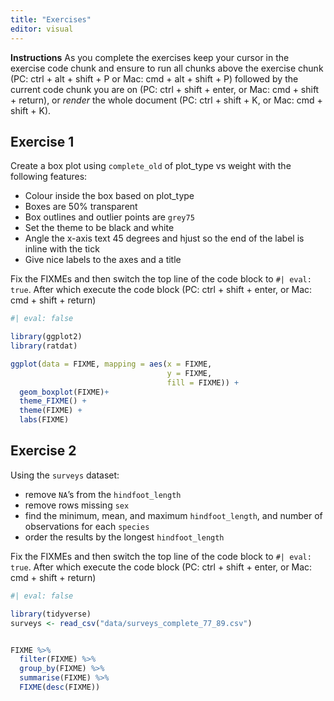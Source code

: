 ```yaml
---
title: "Exercises"
editor: visual
---
```


**Instructions**
As you complete the exercises keep your cursor in the exercise code chunk and ensure to run all chunks above the exercise chunk (PC: ctrl + alt + shift + P or Mac: cmd + alt + shift + P) followed by the current code chunk you are on (PC: ctrl + shift + enter, or Mac: cmd + shift + return), or _render_ the whole document (PC: ctrl + shift + K, or Mac: cmd + shift + K).

## Exercise 1

Create a box plot using `complete_old` of plot_type vs weight with the following features:

- Colour inside the box based on plot_type
- Boxes are 50% transparent
- Box outlines and outlier points are `grey75`
- Set the theme to be black and white
- Angle the x-axis text 45 degrees and hjust so the end of the label is inline with the tick
- Give nice labels to the axes and a title

Fix the FIXMEs and then switch the top line of the code block to `#| eval: true`. After which execute the code block (PC: ctrl + shift + enter, or Mac: cmd + shift + return)

```r
#| eval: false

library(ggplot2)
library(ratdat)

ggplot(data = FIXME, mapping = aes(x = FIXME, 
                                   y = FIXME, 
                                   fill = FIXME)) + 
  geom_boxplot(FIXME)+
  theme_FIXME() +
  theme(FIXME) +
  labs(FIXME)
```


## Exercise 2



Using the `surveys` dataset:

- remove `NA`'s from the `hindfoot_length`
- remove rows missing `sex`
- find the minimum, mean, and maximum `hindfoot_length`, and number of observations for each `species` 
- order the results by the longest `hindfoot_length`


Fix the FIXMEs and then switch the top line of the code block to `#| eval: true`. After which execute the code block (PC: ctrl + shift + enter, or Mac: cmd + shift + return)

```r
#| eval: false

library(tidyverse)
surveys <- read_csv("data/surveys_complete_77_89.csv")


FIXME %>% 
  filter(FIXME) %>% 
  group_by(FIXME) %>% 
  summarise(FIXME) %>% 
  FIXME(desc(FIXME))
```


